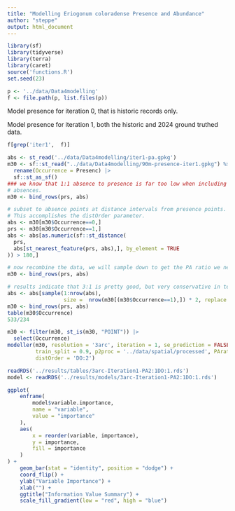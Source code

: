 ```yaml
---
title: "Modelling Eriogonum coloradense Presence and Abundance"
author: "steppe"
output: html_document
---
```


```r
library(sf)
library(tidyverse)
library(terra)
library(caret)
source('functions.R')
set.seed(23)
```

```r
p <- '../data/Data4modelling'
f <- file.path(p, list.files(p))
```

Model presence for iteration 0, that is historic records only. 

Model presence for iteration 1, both the historic and 2024 ground truthed data. 
```r
f[grep('iter1',  f)]

abs <- st_read('../data/Data4modelling/iter1-pa.gpkg')
m30 <- sf::st_read("../data/Data4modelling/90m-presence-iter1.gpkg") %>% 
  rename(Occurrence = Presenc) |>
  sf::st_as_sf() 
### we know that 1:1 absence to presence is far too low when including the 'local'
# absences. 
m30 <- bind_rows(prs, abs)

# subset to absence points at distance intervals from presence points. 
# This accomplishes the distOrder parameter. 
abs <- m30[m30$Occurrence==0,]
prs <- m30[m30$Occurrence==1,]
abs <- abs[as.numeric(sf::st_distance(
  prs,
  abs[st_nearest_feature(prs, abs),], by_element = TRUE
)) > 180,]

# now recombine the data, we will sample down to get the PA ratio we need. 
m30 <- bind_rows(prs, abs)

# results indicate that 3:1 is pretty good, but very conservative in terms of suitable habitat
abs <- abs[sample(1:nrow(abs), 
                  size =  nrow(m30[(m30$Occurrence==1),]) * 2, replace = F),]
m30 <- bind_rows(prs, abs)
table(m30$Occurrence)
533/234

m30 <- filter(m30, st_is(m30, "POINT")) |>
  select(Occurrence)
modeller(m30, resolution = '3arc', iteration = 1, se_prediction = FALSE,
         train_split = 0.9, p2proc = '../data/spatial/processed', PAratio = "1:2.3", 
         distOrder = 'DO:2')
```


```r
readRDS('../results/tables/3arc-Iteration1-PA2:1DO:1.rds')
model <- readRDS('../results/models/3arc-Iteration1-PA2:1DO:1.rds')

ggplot(
    enframe(
        model$variable.importance,
        name = "variable",
        value = "importance"
    ),
    aes(
        x = reorder(variable, importance),
        y = importance,
        fill = importance
    )
) +
    geom_bar(stat = "identity", position = "dodge") +
    coord_flip() +
    ylab("Variable Importance") +
    xlab("") +
    ggtitle("Information Value Summary") +
    scale_fill_gradient(low = "red", high = "blue")

```
